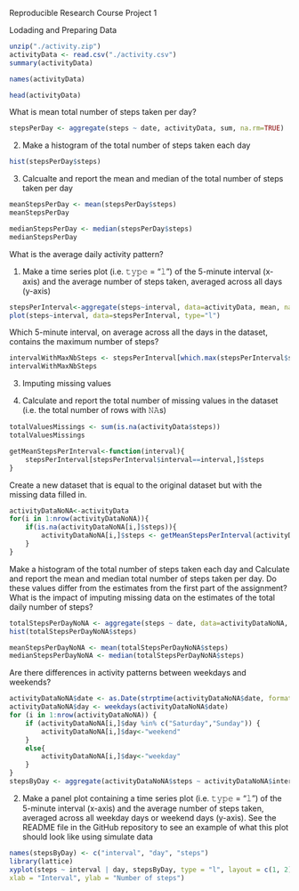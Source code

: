 

Reproducible Research Course Project 1

Lodading and Preparing Data

```r
unzip("./activity.zip")
activityData <- read.csv("./activity.csv")
summary(activityData)
```

```r
names(activityData)
```

```r
head(activityData)
```
 

What is mean total number of steps taken per day?

```r
stepsPerDay <- aggregate(steps ~ date, activityData, sum, na.rm=TRUE)
```


2. Make a histogram of the total number of steps taken each day


```r
hist(stepsPerDay$steps)
```

 3. Calcualte and report the mean and median of the total number of steps taken per day
 
```r
meanStepsPerDay <- mean(stepsPerDay$steps)
meanStepsPerDay
```

```r
medianStepsPerDay <- median(stepsPerDay$steps)
medianStepsPerDay
```

What is the average daily activity pattern?

 1. Make a time series plot (i.e. 𝚝𝚢𝚙𝚎 = “𝚕”) of the 5-minute interval (x-axis) and the average number of steps taken, averaged across all days (y-axis)
 
```r
stepsPerInterval<-aggregate(steps~interval, data=activityData, mean, na.rm=TRUE)
plot(steps~interval, data=stepsPerInterval, type="l")
```


Which 5-minute interval, on average across all the days in the dataset, contains the maximum number of steps?

```r
intervalWithMaxNbSteps <- stepsPerInterval[which.max(stepsPerInterval$steps),]$interval
intervalWithMaxNbSteps
```


3. Imputing missing values

1. Calculate and report the total number of missing values in the dataset (i.e. the total number of rows with 𝙽𝙰s)

```r
totalValuesMissings <- sum(is.na(activityData$steps))
totalValuesMissings
```


```r
getMeanStepsPerInterval<-function(interval){
    stepsPerInterval[stepsPerInterval$interval==interval,]$steps
}
```

Create a new dataset that is equal to the original dataset but with the missing data filled in.

```r
activityDataNoNA<-activityData
for(i in 1:nrow(activityDataNoNA)){
    if(is.na(activityDataNoNA[i,]$steps)){
        activityDataNoNA[i,]$steps <- getMeanStepsPerInterval(activityDataNoNA[i,]$interval)
    }
}
```


Make a histogram of the total number of steps taken each day and Calculate and report the mean and median total number of steps taken per day. Do these values differ from the estimates from the first part of the assignment? What is the impact of imputing missing data on the estimates of the total daily number of steps?


```r
totalStepsPerDayNoNA <- aggregate(steps ~ date, data=activityDataNoNA, sum)
hist(totalStepsPerDayNoNA$steps)
```



```r
meanStepsPerDayNoNA <- mean(totalStepsPerDayNoNA$steps)
medianStepsPerDayNoNA <- median(totalStepsPerDayNoNA$steps)
```

Are there differences in activity patterns between weekdays and weekends?

```r
activityDataNoNA$date <- as.Date(strptime(activityDataNoNA$date, format="%Y-%m-%d"))
activityDataNoNA$day <- weekdays(activityDataNoNA$date)
for (i in 1:nrow(activityDataNoNA)) {
    if (activityDataNoNA[i,]$day %in% c("Saturday","Sunday")) {
        activityDataNoNA[i,]$day<-"weekend"
    }
    else{
        activityDataNoNA[i,]$day<-"weekday"
    }
}
stepsByDay <- aggregate(activityDataNoNA$steps ~ activityDataNoNA$interval + activityDataNoNA$day, activityDataNoNA, mean)
```


2. Make a panel plot containing a time series plot (i.e. 𝚝𝚢𝚙𝚎 = “𝚕”) of the 5-minute interval (x-axis) and the average number of steps taken, averaged across all weekday days or weekend days (y-axis). See the README file in the GitHub repository to see an example of what this plot should look like using simulate data

```r
names(stepsByDay) <- c("interval", "day", "steps")
library(lattice)
xyplot(steps ~ interval | day, stepsByDay, type = "l", layout = c(1, 2), 
xlab = "Interval", ylab = "Number of steps")
```














